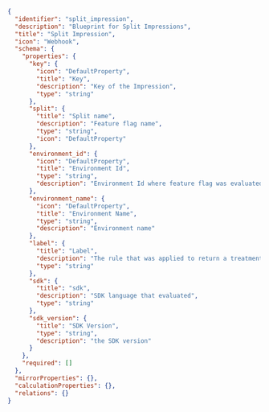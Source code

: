 ```json showLineNumbers
{
  "identifier": "split_impression",
  "description": "Blueprint for Split Impressions",
  "title": "Split Impression",
  "icon": "Webhook",
  "schema": {
    "properties": {
      "key": {
        "icon": "DefaultProperty",
        "title": "Key",
        "description": "Key of the Impression",
        "type": "string"
      },
      "split": {
        "title": "Split name",
        "description": "Feature flag name",
        "type": "string",
        "icon": "DefaultProperty"
      },
      "environment_id": {
        "icon": "DefaultProperty",
        "title": "Environment Id",
        "type": "string",
        "description": "Environment Id where feature flag was evaluated"
      },
      "environment_name": {
        "icon": "DefaultProperty",
        "title": "Environment Name",
        "type": "string",
        "description": "Environment name"
      },
      "label": {
        "title": "Label",
        "description": "The rule that was applied to return a treatment",
        "type": "string"
      },
      "sdk": {
        "title": "sdk",
        "description": "SDK language that evaluated",
        "type": "string"
      },
      "sdk_version": {
        "title": "SDK Version",
        "type": "string",
        "description": "the SDK version"
      }
    },
    "required": []
  },
  "mirrorProperties": {},
  "calculationProperties": {},
  "relations": {}
}
```
